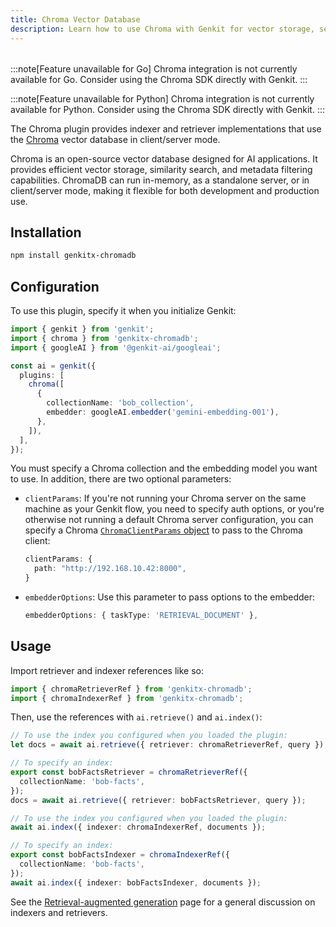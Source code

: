 ```yaml
---
title: Chroma Vector Database
description: Learn how to use Chroma with Genkit for vector storage, semantic search, and RAG applications.
---
```



<div style="display: flex; justify-content: space-between; align-items: center; gap: 1rem; margin: 1rem 0 1rem 0;">
  <LanguageSelector supportedLanguages="js" />
  <CopyMarkdownButton />
</div>

<LanguageContent lang="go">

:::note[Feature unavailable for Go]
Chroma integration is not currently available for Go. Consider using the Chroma SDK directly with Genkit.
:::

</LanguageContent>

<LanguageContent lang="python">

:::note[Feature unavailable for Python]
Chroma integration is not currently available for Python. Consider using the Chroma SDK directly with Genkit.
:::

</LanguageContent>

<LanguageContent lang="js">

The Chroma plugin provides indexer and retriever implementations that use the
[Chroma](https://docs.trychroma.com/) vector database in client/server mode.

Chroma is an open-source vector database designed for AI applications. It provides efficient vector storage, similarity search, and metadata filtering capabilities. ChromaDB can run in-memory, as a standalone server, or in client/server mode, making it flexible for both development and production use.

## Installation

```bash
npm install genkitx-chromadb
```

## Configuration

To use this plugin, specify it when you initialize Genkit:

```ts
import { genkit } from 'genkit';
import { chroma } from 'genkitx-chromadb';
import { googleAI } from '@genkit-ai/googleai';

const ai = genkit({
  plugins: [
    chroma([
      {
        collectionName: 'bob_collection',
        embedder: googleAI.embedder('gemini-embedding-001'),
      },
    ]),
  ],
});
```

You must specify a Chroma collection and the embedding model you want to use. In
addition, there are two optional parameters:

- `clientParams`: If you're not running your Chroma server on the same machine as your Genkit flow, you need to specify auth options, or you're otherwise not running a default Chroma server configuration, you can specify a Chroma [`ChromaClientParams` object](https://docs.trychroma.com/js_reference/Client) to pass to the Chroma client:

  ```ts
  clientParams: {
    path: "http://192.168.10.42:8000",
  }
  ```

- `embedderOptions`: Use this parameter to pass options to the embedder:

  ```ts
  embedderOptions: { taskType: 'RETRIEVAL_DOCUMENT' },
  ```

## Usage

Import retriever and indexer references like so:

```ts
import { chromaRetrieverRef } from 'genkitx-chromadb';
import { chromaIndexerRef } from 'genkitx-chromadb';
```

Then, use the references with `ai.retrieve()` and `ai.index()`:

```ts
// To use the index you configured when you loaded the plugin:
let docs = await ai.retrieve({ retriever: chromaRetrieverRef, query });

// To specify an index:
export const bobFactsRetriever = chromaRetrieverRef({
  collectionName: 'bob-facts',
});
docs = await ai.retrieve({ retriever: bobFactsRetriever, query });
```

```ts
// To use the index you configured when you loaded the plugin:
await ai.index({ indexer: chromaIndexerRef, documents });

// To specify an index:
export const bobFactsIndexer = chromaIndexerRef({
  collectionName: 'bob-facts',
});
await ai.index({ indexer: bobFactsIndexer, documents });
```

See the [Retrieval-augmented generation](/docs/rag) page for a general
discussion on indexers and retrievers.

</LanguageContent>